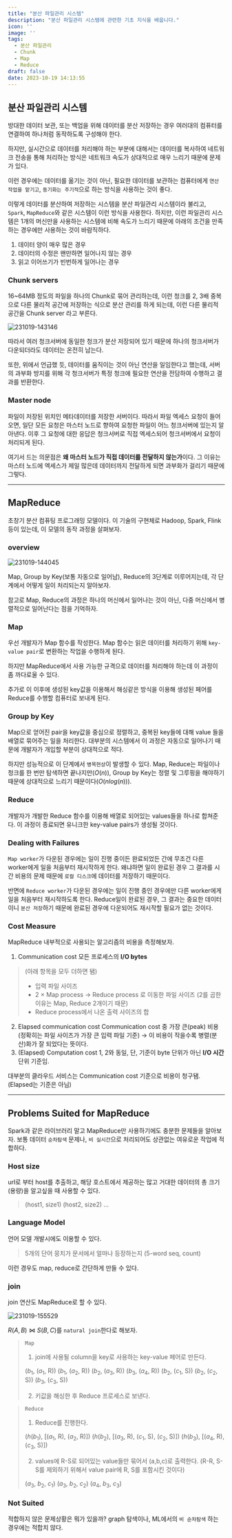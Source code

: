```yaml
---
title: "분산 파일관리 시스템"
description: "분산 파일관리 시스템에 관련한 기초 지식을 배웁니다."
icon: ''
image: ''
tags:
  - 분산 파일관리
  - Chunk
  - Map
  - Reduce
draft: false
date: 2023-10-19 14:13:55
---
```


## 분산 파일관리 시스템

방대한 데이터 보관, 또는 백업을 위해 데이터를 분산 저장하는 경우 여러대의 컴퓨터를 연결하여 하나처럼 동작하도록 구성해야 한다.

하지만, 실시간으로 데이터를 처리해야 하는 부분에 대해서는 데이터를 복사하여 네트워크 전송을 통해 처리하는 방식은 네트워크 속도가 상대적으로 매우 느리기 때문에 문제가 있다.

이런 경우에는 데이터를 옮기는 것이 아닌, 필요한 데이터를 보관하는 컴퓨터에게 `연산 작업을 맡기고`, `동기화는 주기적`으로 하는 방식을 사용하는 것이 좋다.

이렇게 데이터를 분산하여 저장하는 시스템을 분산 파일관리 시스템이라 불리고, `Spark`, `MapReduce`와 같은 시스템이 이런 방식을 사용한다.
하지만, 이런 파일관리 시스템은 1개의 머신만을 사용하는 시스템에 비해 속도가 느리기 때문에 아래의 조건을 만족하는 경우에만 사용하는 것이 바람직하다.

1. 데이터 양이 매우 많은 경우
2. 데이터의 수정은 왠만하면 일어나지 않는 경우
3. 읽고 이어쓰기가 빈번하게 일어나는 경우

### Chunk servers

16~64MB 정도의 파일을 하나의 Chunk로 묶어 관리하는데, 이런 청크를 2, 3배 중복으로 다른 물리적 공간에 저장하는 식으로 분산 관리를 하게 되는데,
이런 다른 물리적 공간을 Chunk server 라고 부른다.

![231019-143146](/posts/mid_01/231019-143146.png)

따라서 여러 청크서버에 동일한 청크가 분산 저장되어 있기 때문에 하나의 청크서버가 다운되더라도 데이터는 온전히 남는다.

또한, 위에서 언급했 듯, 데이터를 움직이는 것이 아닌 연산을 일임한다고 했는데,
서버의 과부화 방지를 위해 각 청크서버가 특정 청크에 필요한 연산을 전담하여 수행하고 결과를 반환한다.

### Master node

파일이 저장된 위치인 메타데이터를 저장한 서버이다.
따라서 파일 엑세스 요청이 들어오면, 일단 모든 요청은 마스터 노드로 향하여 요청한 파일이 어느 청크서버에 있는지 알아낸다.
이후 그 요청에 대한 응답은 청크서버로 직접 엑세스되어 청크서버에서 요청이 처리되게 된다.

여기서 드는 의문점은 **왜 마스터 노드가 직접 데이터를 전달하지 않는가**이다.
그 이유는 마스터 노드에 엑세스가 제일 많은데 데이터까지 전달하게 되면 과부화가 걸리기 때문에 그렇다.

---

## MapReduce

초창기 분산 컴퓨팅 프로그래밍 모델이다.
이 기술의 구현체로 Hadoop, Spark, Flink 등이 있는데, 이 모델의 동작 과정을 살펴보자.

### overview

![231019-144045](/posts/mid_01/231019-144045.png)

Map, Group by Key(보통 자동으로 일어남), Reduce의 3단계로 이루어지는데, 각 단계에서 어떻게 일이 처리되는지 알아보자.

참고로 Map, Reduce의 과정은 하나의 머신에서 일어나는 것이 아닌, 다중 머신에서 병렬적으로 일어난다는 점을 기억하자.

### Map

우선 개발자가 Map 함수를 작성한다.
Map 함수는 읽은 데이터를 처리하기 위해 `key-value pair`로 변환하는 작업을 수행하게 된다.

하지만 MapReduce에서 사용 가능한 규격으로 데이터를 처리해야 하는데 이 과정이 좀 까다로울 수 있다.

추가로 이 이후에 생성된 key값을 이용해서 해싱같은 방식을 이용해 생성된 페어를 Reduce를 수행할 컴퓨터로 보내게 된다.

### Group by Key

Map으로 얻어진 pair을 key값을 중심으로 정렬하고, 중복된 key들에 대해 value 들을 배열로 묶어주는 일을 처리한다.
대부분의 시스템에서 이 과정은 자동으로 일어나기 때문에 개발자가 개입할 부분이 상대적으로 적다.

하지만 성능적으로 이 단계에서 `병목현상`이 발생할 수 있다.
Map, Reduce는 파일이나 청크를 한 번만 탐색하면 끝나지만($O(n)$),
Group by Key는 정렬 및 그루핑을 해야하기 때문에 상대적으로 느리기 때문이다($O(n log(n))$).

### Reduce

개발자가 개발한 Reduce 함수를 이용해 배열로 되어있는 values들을 하나로 합쳐준다.
이 과정이 종료되면 유니크한 key-value pairs가 생성될 것이다.

### Dealing with Failures

`Map worker`가 다운된 경우에는 일이 진행 중이든 완료되었든 간에 무조건 다른 worker에게 일을 처음부터 재시작하게 한다.
왜냐하면 일이 완료된 경우 그 결과를 시간 비용의 문제 때문에 `로컬 디스크`에 데이터를 저장하기 때문이다.

반면에 `Reduce worker`가 다운된 경우에는 일이 진행 중인 경우에만 다른 worker에게 일을 처음부터 재시작하도록 한다.
Reduce일이 완료된 경우, 그 결과는 중요한 데이터이니 `분산 저장`하기 때문에 완료된 경우에 다운되어도 재시작할 필요가 없는 것이다.

### Cost Measure

MapReduce 내부적으로 사용되는 알고리즘의 비용을 측정해보자.

1. Communication cost
  모든 프로세스의 **I/O bytes**
> (아래 항목을 모두 더하면 됌)
> - 입력 파일 사이즈
> - 2 $\times$ Map process &rarr; Reduce process 로 이동한 파일 사이즈 (2를 곱한 이유는 Map, Reduce 2개이기 때문)
> - Reduce process에서 나온 출력 사이즈의 합
2. Elapsed communication cost
  Communication cost 중 가장 큰(peak) 비용 (정확히는 파일 사이즈가 가장 큰 입력 파일 기준)
  &rarr; 이 비용이 작을수록 병렬(분산)화가 잘 되었다는 뜻이다.
3. (Elapsed) Computation cost
  1, 2와 동일, 단, 기준이 byte 단위가 아닌 **I/O 시간** 단위 기준임.

<tip>
  대부분의 클라우드 서비스는 Communication cost 기준으로 비용이 청구됌.
  (Elapsed는 기준은 아님)
</tip>

---

## Problems Suited for MapReduce

Spark과 같은 라이브러리 말고 MapReduce만 사용하기에도 충분한 문제들을 알아보자.
보통 데이터 `순차탐색` 문제나, `비 실시간`으로 처리되어도 상관없는 여유로운 작업에 적합하다.

### Host size

url로 부터 host를 추출하고, 해당 호스트에서 제공하는 많고 거대한 데이터의 총 크기(용량)을 알고싶을 때 사용할 수 있다.

> (host1, size1)
> (host2, size2)
> ...

### Language Model

언어 모델 개발시에도 이용할 수 있다.

> 5개의 단어 뭉치가 문서에서 얼마나 등장하는지
> (5-word seq, count)

이런 경우도 map, reduce로 간단하게 만들 수 있다.

### join

join 연산도 MapReduce로 할 수 있다.

![231019-155529](/posts/mid_01/231019-155529.png)

$R(A,B) \Join S(B,C)$를 `natural join`한다로 해보자.

> `Map`
> 1. join에 사용될 column을 key로 사용하는 key-value 페어로 만든다.
>
>   ($b_1$, ($a_1$, R))
>   ($b_1$, ($a_2$, R))
>   ($b_2$, ($a_3$, R))
>   ($b_3$, ($a_4$, R))
>   ($b_2$, ($c_1$, S))
>   ($b_2$, ($c_2$, S))
>   ($b_3$, ($c_3$, S))
>
> 2. 키값을 해싱한 후 Reduce 프로세스로 보낸다.

> `Reduce`
> 1. Reduce를 진행한다.
>
>   ($h(b_1)$, [($a_1$, R), ($a_2$, R)])
>   ($h(b_2)$, [($a_3$, R), ($c_1$, S), ($c_2$, S)])
>   ($h(b_3)$, [($a_4$, R), ($c_3$, S)])
>
> 2. values에 R-S로 되어있는 value들만 묶어서 (a,b,c)로 출력한다.
>   (R-R, S-S를 제외하기 위해서 value pair에 R, S를 포함시킨 것이다)
>
>   ($a_3$, $b_2$, $c_1$)
>   ($a_3$, $b_2$, $c_2$)
>   ($a_4$, $b_3$, $c_3$)

### Not Suited

적합하지 않은 문제상황은 뭐가 있을까?
graph 탐색이나, ML에서의 `비 순차탐색` 하는 경우에는 적합치 않다.